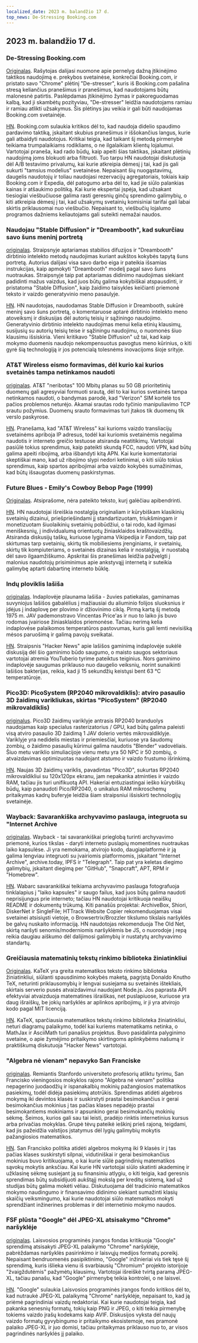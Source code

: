 ```yaml
---
localized_date: 2023 m. balandžio 17 d.
top_news: De-Stressing Booking.com
---
```




<CallToAction />

<Steps>

## 2023 m. balandžio 17 d.

### De-Stressing Booking.com

[Originalas](https://www.alexcharlton.co/projects/booking-com-de-stresser).
Rašytojas dalijasi nuomone apie pernelyg dažną įtikinėjimo taktikos naudojimą e. prekybos svetainėse, konkrečiai Booking.com, ir pristato savo "Chrome" plėtinį "De-stresser", kuris iš Booking.com pašalina stresą keliančius pranešimus ir pranešimus, kad naudotojams būtų malonesnė patirtis. Paslėpdamas įtikinėjimo žymas ir pakoreguodamas kalbą, kad ji skambėtų pozityviau, "De-stresser" leidžia naudotojams ramiau ir ramiau atlikti užsakymus. Šis plėtinys jau veikia ir gali būti naudojamas Booking.com svetainėje.

[HN](http://news.ycombinator.com/item?id=35590734).
Booking.com sulaukia kritikos dėl to, kad naudoja didelio spaudimo pardavimo taktiką, įskaitant skubius pranešimus ir iššokančius langus, kurie gali atbaidyti naudotojus. Kritikai teigia, kad taikant šį metodą pirmenybė teikiama trumpalaikiams rodikliams, o ne ilgalaikiam klientų lojalumui. Vartotojai praneša, kad rado būdų, kaip apeiti šias taktikas, įskaitant plėtinių naudojimą joms blokuoti arba filtruoti. Tuo tarpu HN naudotojai diskutuoja dėl A/B testavimo privalumų, kai kurie atkreipia dėmesį į tai, kad jis gali sukurti "tamsius modelius" svetainėse. Nepaisant šių nuogąstavimų, daugelis naudotojų ir toliau naudojasi rezervacijų agregatoriais, tokiais kaip Booking.com ir Expedia, dėl patogumo arba dėl to, kad jie siūlo palankias kainas ir atšaukimo politiką. Kai kurie ekspertai įspėja, kad užsakant tiesiogiai viešbučiuose galima rasti geresnių ginčų sprendimo galimybių, o kiti atkreipia dėmesį į tai, kad užsakymų svetainių komisiniai tarifai gali labai skirtis priklausomai nuo viešbučio. Nepaisant to, viešbučių lojalumo programos dažniems keliautojams gali suteikti nemažai naudos.

### Naudojau "Stable Diffusion" ir "Dreambooth", kad sukurčiau savo šuns meninį portretą

[originalas](https://www.shruggingface.com/blog/how-i-used-stable-diffusion-and-dreambooth-to-create-a-painted-portrait-of-my-dog).
Straipsnyje aptariamas stabilios difuzijos ir "Dreambooth" dirbtinio intelekto metodų naudojimas kuriant aukštos kokybės tapytą šuns portretą. Autorius dalijasi visa savo darbo eiga ir pateikia išsamias instrukcijas, kaip apmokyti "Dreambooth" modelį pagal savo šuns nuotraukas. Straipsnyje taip pat aptariamas didinimo naudojimas siekiant padidinti mažus vaizdus, kad juos būtų galima kokybiškai atspausdinti, ir pristatoma "Stable Diffusion", kaip žaidimo taisykles keičianti priemonė teksto ir vaizdo generatyvinio meno pasaulyje.

[HN](http://news.ycombinator.com/item?id=35592847).
HN naudotojas, naudodamas Stable Diffusion ir Dreambooth, sukūrė meninį savo šuns portretą, o komentaruose aptarė dirbtinio intelekto meno atoveiksmį ir diskusijas dėl autorių teisių ir sąžiningo naudojimo. Generatyvinio dirbtinio intelekto naudojimas menui kelia etinių klausimų, susijusių su autorių teisių teise ir sąžiningu naudojimu, o nuomonės šiuo klausimu išsiskiria. Vieni kritikavo "Stable Diffusion" už tai, kad kaip mokymo duomenis naudojo nekompensuotus pavogtus meno kūrinius, o kiti gyrė šią technologiją ir jos potencialą tolesnėms inovacijoms šioje srityje.

### AT&T Wireless eismo formavimas, dėl kurio kai kurios svetainės tampa netinkamos naudoti

[originalas](https://adriano.fyi/post/2023/2023-04-16-att-traffic-shaping-makes-websites-unusable/).
AT&T "neribotas" 100 Mbitų planas su 50 GB prioritetinių duomenų gali agresyviai formuoti srautą, dėl to kai kurios svetainės tampa netinkamos naudoti, o bandymas parodė, kad "Verizon" SIM kortelė tos pačios problemos neturėjo. Akamai srautas rodo tyčinio manipuliavimo TCP srautu požymius. Duomenų srauto formavimas turi įtakos tik duomenų tik verslo paskyrose.

[HN](http://news.ycombinator.com/item?id=35592607).
Pranešama, kad "AT&T Wireless" kai kurioms vaizdo transliacijų svetainėms apriboja IP adresus, todėl kai kuriomis svetainėmis negalima naudotis ir interneto greičio testuose atsiranda neatitikimų. Vartotojai pasiūlė tokius sprendimus, kaip pateikti skundą FCC, naudoti VPN, kad būtų galima apeiti ribojimą, arba išbandyti kitą APN. Kai kurie komentatoriai skeptiškai mano, kad už ribojimo slypi nedori ketinimai, o kiti siūlo tokius sprendimus, kaip spartos apribojimai arba vaizdo kokybės sumažinimas, kad būtų išsaugotas duomenų paskirstymas.

### Future Blues - Emily's Cowboy Bebop Page (1999)

[Originalas](https://futureblues.com/).
Atsiprašome, nėra pateikto teksto, kurį galėčiau apibendrinti.

[HN](http://news.ycombinator.com/item?id=35589124).
HN naudotojai išreiškia nostalgiją originaliam ir kūrybiškam klasikinių svetainių dizainui, priešpriešindami jį standartizuotam, triukšmingam ir monetizuotam šiuolaikinių svetainių pobūdžiui, o tai rodo, kad ilgimasi meniškesnių, į individualumą orientuotų žiniasklaidos kraštovaizdžių. Atsiranda diskusijų taškų, kuriuose lyginama Vikipedija ir Fandom, taip pat skirtumas tarp svetainių, skirtų tik mobiliesiems įrenginiams, ir svetainių, skirtų tik kompiuteriams, o svetainės dizainas kelia ir nostalgiją, ir nuostabą dėl savo ilgaamžiškumo. Apskritai šis pranešimas leidžia pažvelgti į malonius naudotojų prisiminimus apie ankstyvąjį internetą ir suteikia galimybę aptarti dabartinę interneto būklę.

### Indų ploviklis lašiša

[originalas](https://en.wikipedia.org/wiki/Dishwasher_salmon).
Indaplovėje plaunama lašiša - žuvies patiekalas, gaminamas suvyniojus lašišos gabalėlius į mažiausiai du aliuminio folijos sluoksnius ir įdėjus į indaplovę per plovimo ir džiovinimo ciklą. Pirmą kartą šį metodą 1975 m. JAV pademonstravo Vincentas Price'as ir nuo to laiko jis buvo rodomas įvairiose žiniasklaidos priemonėse. Tačiau nerimą kelia indaplovėse palaikomos temperatūros pastovumas, kuris gali lemti nevisišką mėsos paruošimą ir galimą pavojų sveikatai.

[HN](http://news.ycombinator.com/item?id=35586683).
Straipsnis "Hacker News" apie lašišos gaminimą indaplovėje sukėlė diskusiją dėl šio gaminimo būdo saugumo, o maisto saugos sektoriaus vartotojai atremia YouTuberio tyrime pateiktus teiginius. Nors gaminimo indaplovėje saugumas priklauso nuo daugelio veiksnių, norint sunaikinti lašišos bakterijas, reikia, kad ji 15 sekundžių keistųsi bent 63 °C temperatūroje.

### Pico3D: PicoSystem (RP2040 mikrovaldiklis): atviro pasaulio 3D žaidimų varikliukas, skirtas "PicoSystem" (RP2040 mikrovaldiklis)

[originalus](https://github.com/bernhardstrobl/Pico3D).
Pico3D žaidimų variklyje antrasis RP2040 branduolys naudojamas kaip specialus rasterizatorius / GPU, kad būtų galima paleisti visą atviro pasaulio 3D žaidimą 1 JAV dolerio vertės mikrovaldiklyje. Variklyje yra nedidelis miestas ir priemiesčiai, kuriuose yra šaudomų zombių, o žaidimo pasaulių kūrimui galima naudotis "Blender" vadovėliais. Šiuo metu variklio simuliacijoje vienu metu yra 50 NPC ir 50 zombių, o atvaizdavimas optimizuotas naudojant atstumo ir vaizdo frustumo išrinkimą.

[HN](http://news.ycombinator.com/item?id=35589172).
Naujas 3D žaidimų variklis, pavadintas "Pico3D", sukurtas RP2040 mikrovaldikliui su 120x120px ekranu, jam nepakanka atminties ir vaizdo RAM, tačiau jis turi unifikuotą API. Hakeriai entuziastingai ieško kūrybiškų būdų, kaip panaudoti Pico/RP2040, o unikalus RAM mikroschemų pritaikymas kadrų buferyje leidžia šiam straipsniui išsiskirti technologijų svetainėje.

### Wayback: Savarankiška archyvavimo paslauga, integruota su "Internet Archive

[originalas](https://github.com/wabarc/wayback).
Wayback - tai savarankiškai prieglobą turinti archyvavimo priemonė, kurios tikslas - daryti interneto puslapių momentines nuotraukas laiko kapsulėse. Ji yra nemokama, atvirojo kodo, daugiaplatformė ir ją galima lengviau integruoti su įvairiomis platformomis, įskaitant "Internet Archive", archive.today, IPFS ir "Telegraph". Taip pat yra keletas diegimo galimybių, įskaitant diegimą per "GitHub", "Snapcraft", APT, RPM ir "Homebrew".

[HN](http://news.ycombinator.com/item?id=35586845).
Wabarc savarankiškai teikiama archyvavimo paslauga fotografuoja tinklalapius į "laiko kapsules" ir saugo failus, kad juos būtų galima naudoti neprisijungus prie interneto; tačiau HN naudotojai kritikuoja neaiškų README ir dokumentų trūkumą. Kiti panašūs projektai: ArchiveBox, Shiori, DiskerNet ir SingleFile; HTTrack Website Copier rekomenduojamas visai svetainei atsisiųsti vietoje, o Browsertrix/Brozzler tikslumo tikslais naršyklės be galvų nuskaito informaciją. HN naudotojas rekomenduoja The Old Net, skirtą naršyti senomis/moderniomis naršyklėmis be JS, o nuorodoje į repą reikia daugiau aiškumo dėl dalijimosi galimybių ir nustatytų archyvavimo standartų.

### Greičiausia matematinių tekstų rinkimo biblioteka žiniatinkliui

[Originalas](https://katex.org/).
KaTeX yra greita matematikos teksto rinkimo biblioteka žiniatinkliui, siūlanti spausdinimo kokybės maketą, pagrįstą Donaldo Knutho TeX, neturinti priklausomybių ir lengvai susiejama su svetainės ištekliais, skirtais serverio pusės atvaizdavimui naudojant Node.js. Jos paprasta API efektyviai atvaizduoja matematines išraiškas, net puslapiuose, kuriuose yra daug išraiškų, be jokių naršyklės ar aplinkos apribojimų, ir ji yra atvirojo kodo pagal MIT licenciją.

[HN](http://news.ycombinator.com/item?id=35588985).
KaTeX, sparčiausia matematikos tekstų rinkimo biblioteka žiniatinkliui, neturi diagramų palaikymo, todėl kai kuriems matematikams netinka, o MathJax ir AsciiMath turi panašius projektus. Buvo pasidalinta palyginimo svetaine, o apie žymėjimo pritaikymo skirtingoms aplinkybėms našumą ir praktiškumą diskutuoja "Hacker News" vartotojai.

### "Algebra nė vienam" nepavyko San Franciske

[originalas](https://www.joannejacobs.com/post/algebra-for-none-fails-in-san-francisco).
Remiantis Stanfordo universiteto profesorių atliktu tyrimu, San Francisko vieningosios mokyklos rajono "Algebra nė vienam" politika nepagerino juodaodžių ir ispanakalbių mokinių pažangiosios matematikos pasiekimų, todėl didėja pasiekimų atotrūkis. Sprendimas atidėti algebros mokymą iki devintos klasės ir suskirstyti prastai besimokančius ir gerai besimokančius mokinius į tas pačias klases nepadėjo prastai besimokantiems mokiniams ir apsunkino gerai besimokančių mokinių sėkmę. Šeimos, kurios gali sau tai leisti, pradėjo rinktis internetinius kursus arba privačias mokyklas. Grupė tėvų pateikė ieškinį prieš rajoną, teigdami, kad jis pažeidžia valstijos įstatymus dėl lygių galimybių mokytis pažangiosios matematikos.

[HN](http://news.ycombinator.com/item?id=35595026).
San Francisko politika atidėti algebros mokymą iki 9 klasės ir į tas pačias klases suskirstyti silpnai, vidutiniškai ir gerai besimokančius mokinius buvo kritikuojama, o kai kurie siūlė pagrindinių matematikos sąvokų mokytis anksčiau. Kai kurie HN vartotojai siūlo skatinti akademinę ir užklasinę sėkmę susiejant ją su finansiniu atlygiu, o kiti teigia, kad geresnis sprendimas būtų subsidijuoti aukštąjį mokslą per kreditų sistemą, kad už studijas būtų galima mokėti vėliau. Diskutuojama dėl tradicinio matematikos mokymo naudingumo ir finansavimo didinimo siekiant sumažinti klasių skaičių veiksmingumo, kai kurie naudotojai siūlo matematikos mokyti sprendžiant inžinerines problemas ir dėl internetinio mokymo naudos.

### FSF plūsta "Google" dėl JPEG-XL atsisakymo "Chrome" naršyklėje

[originalas](https://www.phoronix.com/news/FSF-Slams-Google-JPEG-XL).
Laisvosios programinės įrangos fondas kritikuoja "Google" sprendimą atsisakyti JPEG-XL palaikymo "Chrome" naršyklėje, pabrėždamas naršyklės pasirinkimo ir laisvųjų medijos formatų poreikį. Nepaisant bendruomenės pasipiktinimo, "Google" inžinieriai vis tiek tęsė šį sprendimą, kuris išlieka vienu iš svarbiausių "Chromium" projekto istorijoje "žvaigždutėmis" pažymėtų klausimų. Vartotojai išreiškė tvirtą paramą JPEG-XL, tačiau panašu, kad "Google" pirmenybę teikia kontrolei, o ne laisvei.

[HN](http://news.ycombinator.com/item?id=35589179).
"Google" sulaukia Laisvosios programinės įrangos fondo kritikos dėl to, kad nutraukė JPEG-XL palaikymą "Chrome" naršyklėje, nepaisant to, kad ją priėmė pagrindiniai vaizdų redaktoriai. Kai kurie naudotojai teigia, kad pakanka senesnių formatų, tokių kaip PNG ir JPEG, o kiti teikia pirmenybę tokiems vaizdo įrašų kodekams kaip AVIF. Diskusijos vyksta dėl naujų vaizdo formatų gyvybingumo ir pritaikymo ekosistemoje, nes pramonė palaiko JPEG-XL ir juo domisi, tačiau pritaikymas priklauso nuo to, ar visos pagrindinės naršyklės jį palaiko.

</Steps>
